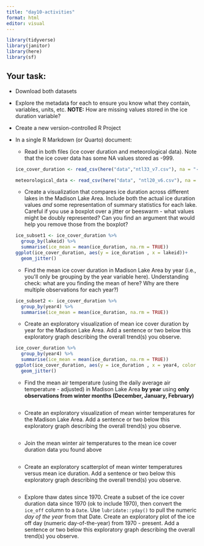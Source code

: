 ```yaml
---
title: "day10-activities"
format: html
editor: visual
---
```


```r
library(tidyverse)
library(janitor)
library(here)
library(sf)
```

## **Your task:**

-   Download both datasets

-   Explore the metadata for each to ensure you know what they contain, variables, units, etc. **NOTE:** How are missing values stored in the ice duration variable?

-   Create a new version-controlled R Project

-   In a single R Markdown (or Quarto) document:

    -   Read in both files (ice cover duration and meteorological data). Note that the ice cover data has some NA values stored as -999.

    ```r
    ice_cover_duration <- read_csv(here("data","ntl33_v7.csv"), na = "-999")

    meteorological_data <- read_csv(here("data", "ntl20_v6.csv"), na = "-999")
    ```

    -   Create a visualization that compares ice duration across different lakes in the Madison Lake Area. Include both the actual ice duration values *and* some representation of summary statistics for each lake. Careful if you use a boxplot over a jitter or beeswarm - what values might be doubly represented? Can you find an argument that would help you remove those from the boxplot?

    ```r
    ice_subset1 <- ice_cover_duration %>% 
      group_by(lakeid) %>% 
      summarise(ice_mean = mean(ice_duration, na.rm = TRUE))
    ggplot(ice_cover_duration, aes(y = ice_duration , x = lakeid))+
      geom_jitter()
    ```

    -   Find the mean ice cover duration in Madison Lake Area by year (i.e., you\'ll only be grouping by the year variable here). Understanding check: what are you finding the mean of here? Why are there multiple observations for each year?)

    ```r
    ice_subset2 <- ice_cover_duration %>% 
      group_by(year4) %>% 
      summarise(ice_mean = mean(ice_duration, na.rm = TRUE))
    ```

    -   Create an exploratory visualization of mean ice cover duration by year for the Madison Lake Area. Add a sentence or two below this exploratory graph describing the overall trend(s) you observe.

    ```r
    ice_cover_duration %>% 
      group_by(year4) %>% 
      summarise(ice_mean = mean(ice_duration, na.rm = TRUE))
    ggplot(ice_cover_duration, aes(y = ice_duration , x = year4, color = lakeid))+
      geom_jitter()
    ```

    -   Find the mean air temperature (using the daily average air temperature - adjusted) in Madison Lake Area **by year** using **only observations from winter months (December, January, February)**

    ```r

    ```

    -   Create an exploratory visualization of mean winter temperatures for the Madison Lake Area. Add a sentence or two below this exploratory graph describing the overall trend(s) you observe.

    ```r

    ```

    -   Join the mean winter air temperatures to the mean ice cover duration data you found above

    ```r

    ```

    -   Create an exploratory scatterplot of mean winter temperatures versus mean ice duration. Add a sentence or two below this exploratory graph describing the overall trend(s) you observe.

    ```r

    ```

    -   Explore thaw dates since 1970. Create a subset of the ice cover duration data since 1970 (ok to include 1970), then convert the `ice_off` column to a `Date`. Use `lubridate::yday()` to pull the numeric *day of the year* from that Date. Create an exploratory plot of the ice off day (numeric day-of-the-year) from 1970 - present. Add a sentence or two below this exploratory graph describing the overall trend(s) you observe.
